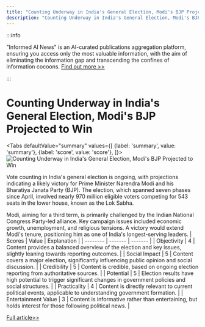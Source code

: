 ```yaml
---
title: "Counting Underway in India's General Election, Modi's BJP Projected to Win"
description: "Counting Underway in India's General Election, Modi's BJP Projected to Win"
---
```



:::info

"Informed AI News" is an AI-curated publications aggregation platform, ensuring you access only the most valuable information, with the aim of eliminating the information gap and transcending the confines of information cocoons.  [Find out more >>](/docs/guides)

:::

# Counting Underway in India's General Election, Modi's BJP Projected to Win


<Tabs
	defaultValue="summary"
	values={[
	{label: 'summary', value: 'summary'},
	{label: 'score', value: 'score'},
]}>
<TabItem value="summary">
<img
  src="https://image.informedainews.com/2024/06/Pol-02N-1717494686-0.jpg"
  alt="Counting Underway in India's General Election, Modi's BJP Projected to Win"
/>



Vote counting in India's general election is ongoing, with projections indicating a likely victory for Prime Minister Narendra Modi and his Bharatiya Janata Party (BJP). The election, which spanned seven phases since April, involved nearly 970 million eligible voters competing for 543 seats in the lower house, known as the Lok Sabha.

Modi, aiming for a third term, is primarily challenged by the Indian National Congress Party-led alliance. Key campaign issues included economic growth, unemployment, and religious tensions. A victory would extend Modi's tenure, positioning him as one of India's longest-serving leaders.
</TabItem>
<TabItem value="score">
	| Scores     | Value   | Explanation |
	| -------- | ------- | ------- |
	| Objectivity  | 4    | Content provides a balanced overview of the election and key issues, slightly leaning towards reporting outcomes.    |
	| Social Impact | 5     | Content covers a major election, significantly influencing public opinion and social discussion.    |
	| Credibility    | 5    | Content is credible, based on ongoing election reporting from authoritative sources.    |
	| Potential    | 5    | Election results have high potential to trigger significant changes in government policies and social structures.    |
	| Practicality    | 4    | Content is directly relevant to current political events, applicable to understanding government formation.    |
	| Entertainment Value    | 3    | Content is informative rather than entertaining, but holds interest for those following political news.    |
</TabItem>
</Tabs>

[Full article>>](https://www3.nhk.or.jp/nhkworld/en/news/20240604_18/)
